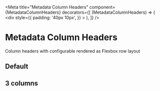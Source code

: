 
<Meta
  title="Metadata Column Headers"
  component={MetadataColumnHeaders}
  decorators={[
    (MetadataColumnHeaders) => (
      <div
        style={{
          padding: '40px 10px',
        }}
      >
        <MetadataColumnHeaders />
      </div>
    ),
  ]}
/>

# Metadata Column Headers

Column headers with configurable rendered as Flexbox row layout

## Default

<Canvas>
	<Story name="2 Columns">
		<MetadataColumnHeaders columns={twoColumns} />
	</Story>
</Canvas>

## 3 columns

<Canvas>
	<Story name="3 Columns">
		<MetadataColumnHeaders columns={threeColumns} />
	</Story>
</Canvas>
